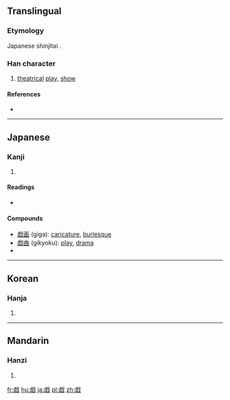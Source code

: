 {{also|戱|戲}}
==Translingual==
{{ja-forms|戯|[[戏]]|[[戲]]}}

===Etymology===
Japanese shinjitai {{Han simp|戲|f=|t=虚}}.

===Han character===
{{Han char|rn=62|rad=戈|as=11|sn=15|four=|canj=[[卜]][[金]][[戈]] (YCI)|ids=⿰虚戈}}

# [[theatrical]] [[play]], [[show]]

====References====
* {{Han ref|kx=0414.091|dkj=11665|dj=0758.020|hdz=21411.100|uh=622F|ud=25135}}

----

==Japanese==

===Kanji===
{{ja-kanji|grade=c|rs=戈11|style=s|kyu=戲}}

# {{defn|lang=ja|sort=戈11}}

====Readings====
* {{ja-readings|on=[[ぎ]] (gi), [[き]] (ki)|kun=[[たわむれる]] (tawamureru), [[たわむれ]] (tawamure)}}

====Compounds====
* [[戯画]] (giga): [[caricature]], [[burlesque]]
* [[戯曲]] (gikyoku): [[play]], [[drama]]
* {{term|遊戯|||tr=[[ゆうぎ]], [[yūgi]]|lang=ja}}

----

==Korean==

===Hanja===
{{ko-hanja|hangeul=[[희]], [[휘]]|eumhun=|rv=hui, hwi|mr=hŭi, hwi|y=huy, hwi}}

# {{defn|lang=ko|sort=戈11}}

----

==Mandarin==

===Hanzi===
{{cmn-hanzi|tra=[[戱]], [[戲]]|pin=[[xì]] ([[xi4]])|wg=hsi<sup>4</sup>}}

# {{defn|lang=cmn|sort=戈11}}

[[fr:戯]]
[[hu:戯]]
[[ja:戯]]
[[pl:戯]]
[[zh:戯]]